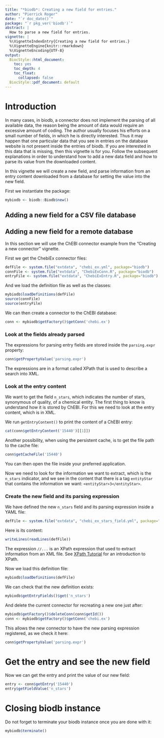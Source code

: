 ```yaml
---
title: "*biodb*: Creating a new field for entries."
author: "Pierrick Roger"
date: "`r doc_date()`"
package: "`r pkg_ver('biodb')`"
abstract: |
  How to parse a new field for entries.
vignette: |
  %\VignetteIndexEntry{Creating a new field for entries.}
  %\VignetteEngine{knitr::rmarkdown}
  %\VignetteEncoding{UTF-8}
output:
  BiocStyle::html_document:
    toc: yes
    toc_depth: 4
    toc_float:
      collapsed: false
  BiocStyle::pdf_document: default
---
```


# Introduction

<!-- TODO Or use a compound csv database with new unknown column for which to add field? -->
<!-- TODO And use ChebiEx after. -->

In many cases, in biodb, a connector does not implement the parsing of all available data, the reason being the amount of data would require an excessive amount of coding. The author usually focuses his efforts on a small number of fields, in which he is directly interested. Thus it may happen that one particular data that you see in entries on the database website is not present inside the entries of biodb. If you are interested in this data that is missing, then this vignette is for you. Follow the subsequent explanations in order to understand how to add a new data field and how to parse its value from the downloaded content.

In this vignette we will create a new field, and parse information from an entry content downloaded from a database for setting the value into the new field.

First we instantiate the package:
```r
mybiodb <- biodb::Biodb$new()
```

## Adding a new field for a CSV file database

## Adding a new field for a remote database

In this section we will use the ChEBI connector example from the "Creating a new connector" vignette.

First we get the ChebiEx connector files:
```r
defFile <- system.file("extdata", "chebi_ex.yml", package="biodb")
connFile <- system.file("extdata", "ChebiExConn.R", package="biodb")
entryFile <- system.file("extdata", "ChebiExEntry.R", package="biodb")
```

And we load the definition file as well as the classes:
```r
mybiodb$loadDefinitions(defFile)
source(connFile)
source(entryFile)
```

We can then create a connector to the ChEBI database:
```r
conn <- mybiodb$getFactory()$getConn('chebi.ex')
```

### Look at the fields already parsed

The expressions for parsing entry fields are stored inside the `parsing.expr` property:
```r
conn$getPropertyValue('parsing.expr')
```
The expressions are in a format called XPath that is used to describe a search into XML.

### Look at the entry content

We want to get the field `n_stars`, which indicates the number of stars, synonymous of quality, of a chemical entity. The first thing to know is understand how it is stored by ChEBI. For this we need to look at the entry content, which is in XML.

We run `getEntryContent()` to print the content of a ChEBI entry:
```r
cat(conn$getEntryContent('15440')[[1]])
```
Another possibility, when using the persistent cache, is to get the file path to the cache file:
```r
conn$getCacheFile('15440')
```
You can then open the file inside your preferred application.

Now we need to look for the information we want to extract, which is the `n_stars` indicator, and we see in the content that there is a tag `entityStar` that contains the information we want: `<entityStar>3</entityStar>`.

### Create the new field and its parsing expression

We have defined the new `n_stars` field and its parsing expression inside a YAML file:
```r
defFile <- system.file("extdata", "chebi_ex_stars_field.yml", package="biodb")
```
Here is its content:
```r
writeLines(readLines(defFile))
```
The expression `//...` is an XPath expression that used to extract information from an XML file. See [XPath Tutorial](http://www.w3schools.com/xsl/xpath_intro.asp) for an introduction to XPath.

Now we load this definition file:
```r
mybiodb$loadDefinitions(defFile)
```

We can check that the new definition exists:
```r
mybiodb$getEntryFields()$get('n_stars')
```

And delete the current connector for recreating a new one just after:
```r
mybiodb$getFactory()$deleteConn(conn$getId())
conn <- mybiodb$getFactory()$getConn('chebi.ex')
```
This allows the new connector to have the new parsing expression registered, as we check it here:
```r
conn$getPropertyValue('parsing.expr')
```

# Get the entry and see the new field

Now we can get the entry and print the value of our new field:
```r
entry <- conn$getEntry('15440')
entry$getFieldValue('n_stars')
```

# Closing biodb instance

Do not forget to terminate your biodb instance once you are done with it:
```r
mybiodb$terminate()
```
